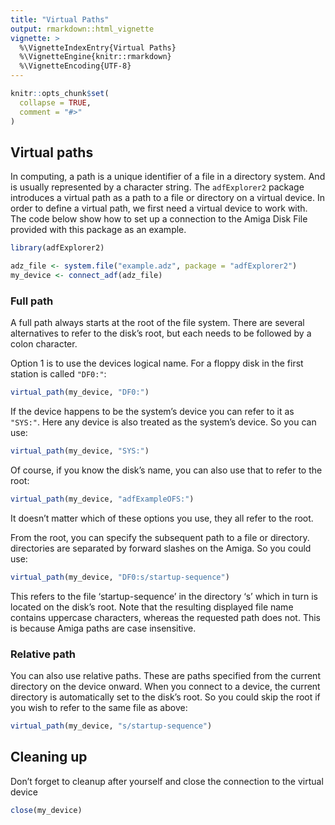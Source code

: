 ---
title: "Virtual Paths"
output: rmarkdown::html_vignette
vignette: >
  %\VignetteIndexEntry{Virtual Paths}
  %\VignetteEngine{knitr::rmarkdown}
  %\VignetteEncoding{UTF-8}
---

```{r, include = FALSE}
knitr::opts_chunk$set(
  collapse = TRUE,
  comment = "#>"
)
```

## Virtual paths

In computing, a path is a unique identifier of a file in a directory system. And is usually
represented by a character string. The `adfExplorer2` package introduces a virtual path as
a path to a file or directory on a virtual device. In order to define a virtual path,
we first need a virtual device to work with. The code below show how to set up a connection
to the Amiga Disk File provided with this package as an example.

```{r connect}
library(adfExplorer2)

adz_file <- system.file("example.adz", package = "adfExplorer2")
my_device <- connect_adf(adz_file)
```

### Full path

A full path always starts at the root of the file system. There are several alternatives
to refer to the disk's root, but each needs to be followed by a colon character.

Option 1 is to use the devices logical name. For a floppy disk in the first station is called
`"DF0:"`:

```{r df0}
virtual_path(my_device, "DF0:")
```

If the device happens to be the system's device you can refer to it as `"SYS:"`. Here any
device is also treated as the system's device. So you can use:

```{r sys}
virtual_path(my_device, "SYS:")
```

Of course, if you know the disk's name, you can also use that to refer to the root:

```{r diskname}
virtual_path(my_device, "adfExampleOFS:")
```

It doesn't matter which of these options you use, they all refer to the root.

From the root, you can specify the subsequent path to a file or directory. directories
are separated by forward slashes on the Amiga. So you could use:

```{r fullpath}
virtual_path(my_device, "DF0:s/startup-sequence")
```

This refers to the file 'startup-sequence' in the directory 's' which in turn is located
on the disk's root. Note that the resulting displayed file name contains uppercase
characters, whereas the requested path does not. This is because Amiga paths
are case insensitive.

### Relative path

You can also use relative paths. These are paths specified from the current directory
on the device onward. When you connect to a device, the current directory is automatically
set to the disk's root. So you could skip the root if you wish to refer to the same file
as above:

```{r relativepath}
virtual_path(my_device, "s/startup-sequence")
```

## Cleaning up

Don't forget to cleanup after yourself and close the connection to the virtual device

```{r finalize}
close(my_device)
```